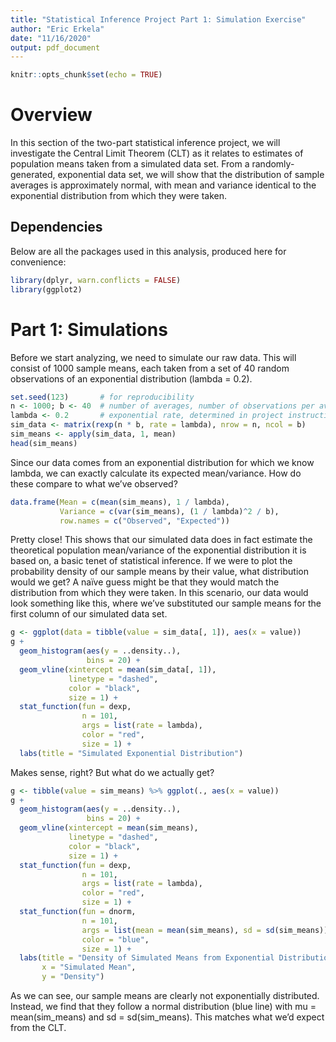 ```yaml
---
title: "Statistical Inference Project Part 1: Simulation Exercise"
author: "Eric Erkela"
date: "11/16/2020"
output: pdf_document
---
```


```r
knitr::opts_chunk$set(echo = TRUE)
```

# Overview
In this section of the two-part statistical inference project, we will investigate the Central Limit Theorem (CLT) as it relates to estimates of population means taken from a simulated data set.  From a randomly-generated, exponential data set, we will show that the distribution of sample averages is approximately normal, with mean and variance identical to the exponential distribution from which they were taken. 

## Dependencies
Below are all the packages used in this analysis, produced here for convenience:

``` r
library(dplyr, warn.conflicts = FALSE)
library(ggplot2)
```

# Part 1: Simulations
Before we start analyzing, we need to simulate our raw data.  This will consist of 1000 sample means, each taken from a set of 40 random observations of an exponential distribution (lambda = 0.2).

``` r
set.seed(123)       # for reproducibility
n <- 1000; b <- 40  # number of averages, number of observations per average
lambda <- 0.2       # exponential rate, determined in project instructions
sim_data <- matrix(rexp(n * b, rate = lambda), nrow = n, ncol = b)
sim_means <- apply(sim_data, 1, mean)
head(sim_means)
```

Since our data comes from an exponential distribution for which we know lambda, we can exactly calculate its expected mean/variance.  How do these compare to what we've observed?

``` r
data.frame(Mean = c(mean(sim_means), 1 / lambda),
           Variance = c(var(sim_means), (1 / lambda)^2 / b),
           row.names = c("Observed", "Expected"))
```

Pretty close! This shows that our simulated data does in fact estimate the theoretical population mean/variance of the exponential distribution it is based on, a basic tenet of statistical inference.  If we were to plot the probability density of our sample means by their value, what distribution would we get?  A naïve guess might be that they would match the distribution from which they were taken.  In this scenario, our data would look something like this, where we've substituted our sample means for the first column of our simulated data set.

``` r
g <- ggplot(data = tibble(value = sim_data[, 1]), aes(x = value))
g + 
  geom_histogram(aes(y = ..density..),
                 bins = 20) + 
  geom_vline(xintercept = mean(sim_data[, 1]),
             linetype = "dashed",
             color = "black",
             size = 1) +
  stat_function(fun = dexp, 
                n = 101,
                args = list(rate = lambda),
                color = "red",
                size = 1) + 
  labs(title = "Simulated Exponential Distribution")
```

Makes sense, right?  But what do we actually get?

``` r
g <- tibble(value = sim_means) %>% ggplot(., aes(x = value))
g + 
  geom_histogram(aes(y = ..density..),
                 bins = 20) + 
  geom_vline(xintercept = mean(sim_means),
             linetype = "dashed",
             color = "black",
             size = 1) + 
  stat_function(fun = dexp, 
                n = 101,
                args = list(rate = lambda),
                color = "red",
                size = 1) + 
  stat_function(fun = dnorm, 
                n = 101,
                args = list(mean = mean(sim_means), sd = sd(sim_means)),
                color = "blue",
                size = 1) + 
  labs(title = "Density of Simulated Means from Exponential Distribution (lambda=0.2)",
       x = "Simulated Mean",
       y = "Density")
```

As we can see, our sample means are clearly not exponentially distributed.  Instead, we find that they follow a normal distribution (blue line) with mu = mean(sim_means) and sd = sd(sim_means).  This matches what we'd expect from the CLT.